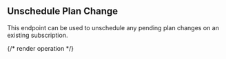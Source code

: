 ## Unschedule Plan Change

This endpoint can be used to unschedule any pending plan changes on an existing subscription.

{/* render operation */}
